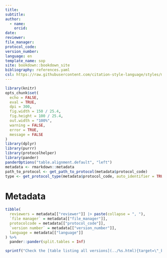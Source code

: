 ```yaml
---
title:
subtitle:
author: 
  - name:
    orcid:
date:
reviewer:
file_manager:
protocol_code:
version_number:
language: en
template_name: sop
site: bookdown::bookdown_site
bibliography: references.yaml
csl: https://raw.githubusercontent.com/citation-style-language/styles/master/research-institute-for-nature-and-forest.csl
---
```


```{=html}
<!--
Instructions for drawing up the protocol:

Below you will find the different parts of a protocol.
In the accompanying separate `Rmd` files you will find a description of what must be mentioned with each part.
It is in those files that you need to edit.
Not all parts always apply.
In those cases, leave the title headings and explicitly state "not applicable".
-->
```
```r
library(knitr)
opts_chunk$set(
  echo = FALSE,
  eval = TRUE,
  dpi = 300,
  fig.width = 150 / 25.4,
  fig.height = 100 / 25.4,
  out.width = "100%",
  warning = FALSE,
  error = TRUE,
  message = FALSE
)
library(dplyr)
library(purrr)
library(protocolhelper)
library(pander)
panderOptions("table.alignment.default", "left")
metadata <- rmarkdown::metadata
path_to_protocol <- get_path_to_protocol(metadata$protocol_code)
type <- get_protocol_type(metadata$protocol_code, auto_identifier = TRUE)
```

# Metadata {.unnumbered}

```r
tibble(
  reviewers = metadata[["reviewer"]] |> paste(collapse = ", "),
  `file manager` = metadata[["file_manager"]],
  protocolcode = metadata[["protocol_code"]],
  `version number` = metadata[["version_number"]],
  language = metadata[["language"]]
) %>%
  pander::pander(split.tables = Inf)
```

```r
sprintf("Check the [table listing all versions](../%s.html){target=\"_blank\"} to see if a more recent version is available.", type) |> cat() # nolint
```
